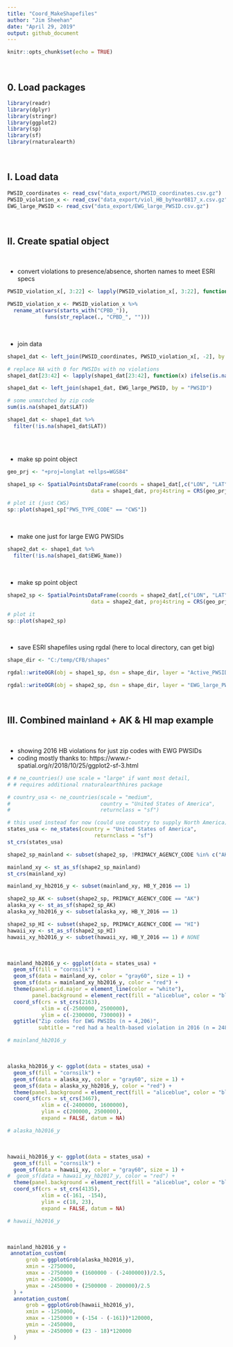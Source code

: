 ```yaml
---
title: "Coord_MakeShapefiles"
author: "Jim Sheehan"
date: "April 29, 2019"
output: github_document
---
```


```r
knitr::opts_chunk$set(echo = TRUE)
```

<br>

## 0. Load packages
```r
library(readr)
library(dplyr)
library(stringr)
library(ggplot2)
library(sp)
library(sf)
library(rnaturalearth)

```

<br>

## I. Load data
```r

PWSID_coordinates <- read_csv("data_export/PWSID_coordinates.csv.gz")
PWSID_violation_x <- read_csv("data_export/viol_HB_byYear0817_x.csv.gz")
EWG_large_PWSID <- read_csv("data_export/EWG_large_PWSID.csv.gz")

```

<br>

## II. Create spatial object

<br>

+ convert violations to presence/absence, shorten names to meet ESRI specs
```r

PWSID_violation_x[, 3:22] <- lapply(PWSID_violation_x[, 3:22], function(x) ifelse(x > 0, 1, 0))

PWSID_violation_x <- PWSID_violation_x %>% 
  rename_at(vars(starts_with("CPBD_")), 
            funs(str_replace(., "CPBD_", "")))

```

<br>

+ join data 
```r

shape1_dat <- left_join(PWSID_coordinates, PWSID_violation_x[, -2], by = "PWSID")

# replace NA with 0 for PWSIDs with no violations
shape1_dat[23:42] <- lapply(shape1_dat[23:42], function(x) ifelse(is.na(x), 0, x))

shape1_dat <- left_join(shape1_dat, EWG_large_PWSID, by = "PWSID")

# some unmatched by zip code 
sum(is.na(shape1_dat$LAT))

shape1_dat <- shape1_dat %>% 
  filter(!is.na(shape1_dat$LAT))



```

<br>

+ make sp point object
```r
geo_prj <- "+proj=longlat +ellps=WGS84"

shape1_sp <- SpatialPointsDataFrame(coords = shape1_dat[,c("LON", "LAT")], 
                           data = shape1_dat, proj4string = CRS(geo_prj))

# plot it (just CWS)
sp::plot(shape1_sp["PWS_TYPE_CODE" == "CWS"])

```

<br>

+ make one just for large EWG PWSIDs
```r
shape2_dat <- shape1_dat %>% 
  filter(!is.na(shape1_dat$EWG_Name))

```

<br>

+ make sp point object
```r

shape2_sp <- SpatialPointsDataFrame(coords = shape2_dat[,c("LON", "LAT")], 
                           data = shape2_dat, proj4string = CRS(geo_prj))

# plot it
sp::plot(shape2_sp)

```

<br>

+ save ESRI shapefiles using rgdal (here to local directory, can get big)

```r
shape_dir <- "C:/temp/CFB/shapes"

rgdal::writeOGR(obj = shape1_sp, dsn = shape_dir, layer = "Active_PWSID_Viol2008_17", driver="ESRI Shapefile", overwrite_layer = TRUE)

rgdal::writeOGR(obj = shape2_sp, dsn = shape_dir, layer = "EWG_large_PWSID", driver="ESRI Shapefile", overwrite_layer = TRUE)

```

<br>

## III. Combined mainland + AK & HI map example

<br>

+ showing 2016 HB violations for just zip codes with EWG PWSIDs
+ coding mostly thanks to: https://www.r-spatial.org/r/2018/10/25/ggplot2-sf-3.html

```r
# # ne_countries() use scale = "large" if want most detail, 
# # requires additional rnaturalearthhires package

# country_usa <- ne_countries(scale = "medium", 
#                             country = "United States of America", 
#                             returnclass = "sf")

# this used instead for now (could use country to supply North America)
states_usa <- ne_states(country = "United States of America", 
                            returnclass = "sf")
st_crs(states_usa)

shape2_sp_mainland <- subset(shape2_sp, !PRIMACY_AGENCY_CODE %in% c("AK", "HI"))

mainland_xy <- st_as_sf(shape2_sp_mainland)
st_crs(mainland_xy)

mainland_xy_hb2016_y <- subset(mainland_xy, HB_Y_2016 == 1)

shape2_sp_AK <- subset(shape2_sp, PRIMACY_AGENCY_CODE == "AK")
alaska_xy <- st_as_sf(shape2_sp_AK)
alaska_xy_hb2016_y <- subset(alaska_xy, HB_Y_2016 == 1)

shape2_sp_HI <- subset(shape2_sp, PRIMACY_AGENCY_CODE == "HI")
hawaii_xy <- st_as_sf(shape2_sp_HI)
hawaii_xy_hb2016_y <- subset(hawaii_xy, HB_Y_2016 == 1) # NONE

```

<br>

```r

mainland_hb2016_y <- ggplot(data = states_usa) + 
  geom_sf(fill = "cornsilk") + 
  geom_sf(data = mainland_xy, color = "gray60", size = 1) + 
  geom_sf(data = mainland_xy_hb2016_y, color = "red") + 
  theme(panel.grid.major = element_line(color = "white"), 
        panel.background = element_rect(fill = "aliceblue", color = "black")) +
  coord_sf(crs = st_crs(2163), 
           xlim = c(-2500000, 2500000), 
           ylim = c(-2300000, 730000)) + 
  ggtitle("Zip codes for EWG PWSIDs (n = 4,206)", 
          subtitle = "red had a health-based violation in 2016 (n = 248)")

# mainland_hb2016_y
```

<br>

```r
alaska_hb2016_y <- ggplot(data = states_usa) + 
  geom_sf(fill = "cornsilk") + 
  geom_sf(data = alaska_xy, color = "gray60", size = 1) + 
  geom_sf(data = alaska_xy_hb2016_y, color = "red") + 
  theme(panel.background = element_rect(fill = "aliceblue", color = "black")) +
  coord_sf(crs = st_crs(3467), 
           xlim = c(-2400000, 1600000), 
           ylim = c(200000, 2500000), 
           expand = FALSE, datum = NA)

# alaska_hb2016_y
```

<br>

```r
hawaii_hb2016_y <- ggplot(data = states_usa) + 
  geom_sf(fill = "cornsilk") + 
  geom_sf(data = hawaii_xy, color = "gray60", size = 1) + 
#  geom_sf(data = hawaii_xy_hb2017_y, color = "red") + 
  theme(panel.background = element_rect(fill = "aliceblue", color = "black")) +
  coord_sf(crs = st_crs(4135), 
           xlim = c(-161, -154), 
           ylim = c(18, 23), 
           expand = FALSE, datum = NA)

# hawaii_hb2016_y
```

<br>

```r
mainland_hb2016_y +
 annotation_custom(
      grob = ggplotGrob(alaska_hb2016_y),
      xmin = -2750000,
      xmax = -2750000 + (1600000 - (-2400000))/2.5,
      ymin = -2450000,
      ymax = -2450000 + (2500000 - 200000)/2.5
  ) +
  annotation_custom(
      grob = ggplotGrob(hawaii_hb2016_y),
      xmin = -1250000,
      xmax = -1250000 + (-154 - (-161))*120000,
      ymin = -2450000,
      ymax = -2450000 + (23 - 18)*120000
  )
```






